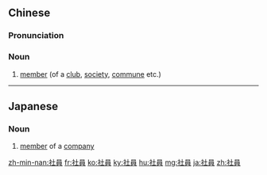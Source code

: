 {{also|社员}}
==Chinese==
{{zh-forms|s=社员}}

===Pronunciation===
{{zh-pron
|m=shèyuán
|c=se5 jyun4
|mn=qz:siǎ-oân/tw,xm,zz:siā-oân
|cat=n
}}

===Noun===
{{zh-noun}}

# {{lb|zh|Advanced Mandarin}} [[member]] (of a [[club]], [[society]], [[commune]] etc.)

----

==Japanese==
{{ja-kanjitab|しゃ|いん|yomi=on}}

===Noun===
{{ja-noun|しゃいん}}

# [[member]] of a [[company]]
#: {{ja-usex|社員食堂|しゃいん しょくどう|'''staff''' cafeteria}}

[[zh-min-nan:社員]]
[[fr:社員]]
[[ko:社員]]
[[ky:社員]]
[[hu:社員]]
[[mg:社員]]
[[ja:社員]]
[[zh:社員]]